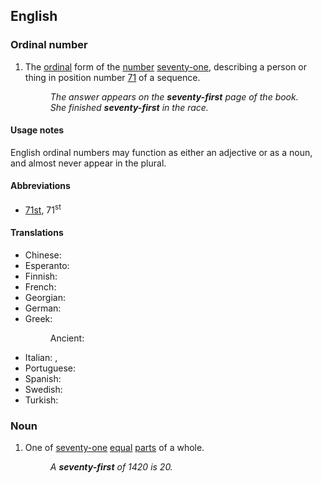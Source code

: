 ==English==
{{ordinalbox|en|70th|71st|72nd|seventieth|seventy-second|card=seventy-one}}

===Ordinal number===
{{head|en|ordinal number}}

# {{cln|en|ordinal numbers}} The [[ordinal]] form of the [[number]] [[seventy-one]], describing a person or thing in position number [[71]] of a sequence.
#: ''The answer appears on the '''seventy-first''' page of the book.''
#: ''She finished '''seventy-first''' in the race.''

====Usage notes====
English ordinal numbers may function as either an adjective or as a noun, and almost never appear in the plural.

====Abbreviations====
* [[71st]], 71<sup>st</sup>

====Translations====
{{trans-top|ordinal number 71st}}
* Chinese: {{t|zh|第七十一|tr=dì-qīshíyī|sc=Hani}}
* Esperanto: {{t|eo|sepdek-unua}}
* Finnish: {{t|fi|seitsemäskymmenesensimmäinen}}
* French: {{t|fr|soixante-et-onzième}}
* Georgian: {{t|ka|სამოცდამეთერთმეტე}}
* German: {{t|de|einundsiebzigste}}
* Greek:
*: Ancient: {{t|grc|ἑβδομηκοστόπρωτος}} {{qualifier|Byzantine Greek}}
{{trans-mid}}
* Italian: {{t|it|settantunesimo|m}}, {{t|it|settantunesima|f}}
* Portuguese: {{t|pt|septuagésimo primeiro}}
* Spanish: {{t|es|septuagésimo primero}}
* Swedish: {{t|sv|sjuttioförsta}}
* Turkish: {{t|tr|yetmiş birinci}}
{{trans-bottom}}

===Noun===
{{en-noun}}

# {{cln|en|fractional numbers}} One of [[seventy-one]] [[equal]] [[part]]s of a whole.
#: ''A '''seventy-first''' of 1420 is 20.''